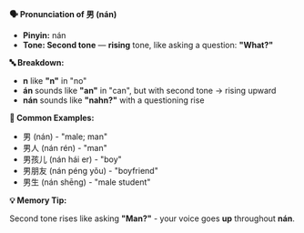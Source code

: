 **🗣️ Pronunciation of 男 (nán)**

- **Pinyin:** nán
- **Tone: Second tone** — **rising** tone, like asking a question: **"What?"**

**🔤 Breakdown:**

- **n** like **"n"** in "no"
- **án** sounds like **"an"** in "can", but with second tone → rising upward
- **nán** sounds like **"nahn?"** with a questioning rise

**📝 Common Examples:**

- 男 (nán) - "male; man"
- 男人 (nán rén) - "man"
- 男孩儿 (nán hái er) - "boy"
- 男朋友 (nán péng yǒu) - "boyfriend"
- 男生 (nán shēng) - "male student"

**💡 Memory Tip:**

Second tone rises like asking **"Man?"** - your voice goes **up** throughout **nán**.
